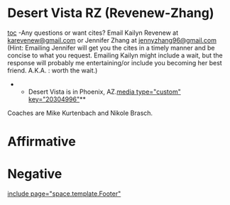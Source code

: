 =Desert Vista RZ (Revenew-Zhang)= 
[[toc]]
-Any questions or want cites? Email Kailyn Revenew at [[mailto:karevenew@gmail.com|karevenew@gmail.com]] or Jennifer Zhang at [[mailto:jennyzhang96@gmail.com|jennyzhang96@gmail.com]]
(Hint: Emailing Jennifer will get you the cites in a timely manner and be concise to what you request. Emailing Kailyn might include a wait, but the response will probably me entertaining/or include you becoming her best friend. A.K.A. : worth the wait.)

**Desert Vista is in Phoenix, AZ.[[media type="custom" key="20304996"]]**
Coaches are Mike Kurtenbach and Nikole Brasch.
=Affirmative= 

=Negative= 

[[include page="space.template.Footer"]]